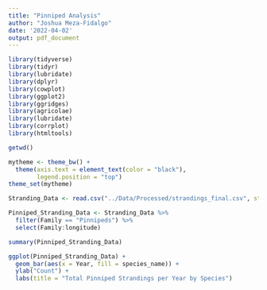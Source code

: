 ```yaml
---
title: "Pinniped Analysis"
author: "Joshua Meza-Fidalgo"
date: '2022-04-02'
output: pdf_document
---
```


```r
library(tidyverse)
library(tidyr)
library(lubridate)
library(dplyr)
library(cowplot)
library(ggplot2)
library(ggridges)
library(agricolae)
library(lubridate)
library(corrplot)
library(htmltools)

getwd()

mytheme <- theme_bw() +
  theme(axis.text = element_text(color = "black"), 
        legend.position = "top")
theme_set(mytheme)
```


```r
Stranding_Data <- read.csv("../Data/Processed/strandings_final.csv", stringsAsFactors = TRUE)

Pinniped_Stranding_Data <- Stranding_Data %>%
  filter(Family == "Pinnipeds") %>%
  select(Family:longitude)
```


```r
summary(Pinniped_Stranding_Data)

ggplot(Pinniped_Stranding_Data) +
  geom_bar(aes(x = Year, fill = species_name)) +
  ylab("Count") +
  labs(title = "Total Pinniped Strandings per Year by Species")
      
```



